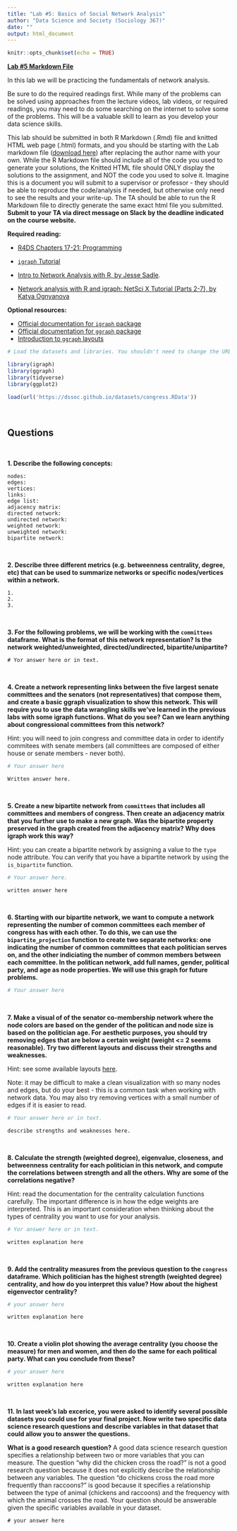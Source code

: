 ```yaml
---
title: "Lab #5: Basics of Social Network Analysis"
author: "Data Science and Society (Sociology 367)"
date: ""
output: html_document
---
```


```r
knitr::opts_chunk$set(echo = TRUE)
```

**[Lab #5 Markdown File](/assignments/Lab_5.Rmd)**

In this lab we will be practicing the fundamentals of network analysis. 

Be sure to do the required readings first. While many of the problems can be solved using approaches from the lecture videos, lab videos, or required readings, you may need to do some searching on the internet to solve some of the problems. This will be a valuable skill to learn as you develop your data science skills.

This lab should be submitted in both R Markdown (.Rmd) file and knitted HTML web page (.html) formats, and you should be starting with the Lab markdown file ([download here](/assignments/Lab_5.Rmd)) after replacing the author name with your own. While the R Markdown file should include all of the code you used to generate your solutions, the Knitted HTML file should ONLY display the solutions to the assignment, and NOT the code you used to solve it. Imagine this is a document you will submit to a supervisor or professor - they should be able to reproduce the code/analysis if needed, but otherwise only need to see the results and your write-up. The TA should be able to run the R Markdown file to directly generate the same exact html file you submitted. **Submit to your TA via direct message on Slack by the deadline indicated on the course website.**

**Required reading:** 

* [R4DS Chapters 17-21: Programming](https://r4ds.had.co.nz/program-intro.html)

* [`igraph` Tutorial](https://igraph.org/python/doc/tutorial/tutorial.html)
* [Intro to Network Analysis with R, by Jesse Sadle](https://www.jessesadler.com/post/network-analysis-with-r/). 
* [Network analysis with R and igraph: NetSci X Tutorial (Parts 2-7), by 
Katya Ognyanova](https://kateto.net/networks-r-igraph)


**Optional resources:**

* [Official documentation for `igraph` package](https://igraph.org/r/doc/)
* [Official documentation for `ggraph` package](https://cran.r-project.org/web/packages/ggraph/ggraph.pdf)
* [Introduction to `ggraph` layouts](https://www.data-imaginist.com/2017/ggraph-introduction-layouts/)


```r
# Load the datasets and libraries. You shouldn't need to change the URL in the `load` function.

library(igraph)
library(ggraph)
library(tidyverse)
library(ggplot2)

load(url('https://dssoc.github.io/datasets/congress.RData'))
```
<br/>

## Questions
<br>

**1. Describe the following concepts:**

```
nodes: 
edges: 
vertices:
links: 
edge list: 
adjacency matrix: 
directed network: 
undirected network: 
weighted network: 
unweighted network: 
bipartite network: 
```
<br/>

**2. Describe three different metrics (e.g. betweenness centrality, degree, etc) that can be used to summarize networks or specific nodes/vertices within a network.**
```
1. 
2. 
3. 
```
<br/>

**3. For the following problems, we will be working with the `committees` dataframe. What is the format of this network representation? Is the network weighted/unweighted, directed/undirected, bipartite/unipartite?**
```
# Yor answer here or in text.
```
<br/>

**4. Create a network representing links between the five largest senate committees and the senators (not representatives) that compose them, and create a basic ggraph visualization to show this network. This will require you to use the data wrangling skills we've learned in the previous labs with some igraph functions. What do you see? Can we learn anything about congressional committees from this network?**

Hint: you will need to join congress and committee data in order to identify commitees with senate members (all committees are composed of either house or senate members - never both).
```r
# Your answer here
```
```
Written answer here.
```
<br/>


**5. Create a new bipartite network from `committees` that includes all committees and members of congress. Then create an adjacency matrix that you further use to make a new graph. Was the bipartite property preserved in the graph created from the adjacency matrix? Why does igraph work this way?**

Hint: you can create a bipartite network by assigning a value to the `type` node attribute. You can verify that you have a bipartite network by using the `is_bipartite` function.
```r
# Your answer here.
```
```
written answer here
```
<br/>


**6. Starting with our bipartite network, we want to compute a network representing the number of common committees each member of congress has with each other. To do this, we can use the `bipartite_projection` function to create two separate networks: one indicating the number of common committees that each politician serves on, and the other indiciating the number of common members between each committee. In the politican network, add full names, gender, political party, and age as node properties. We will use this graph for future problems.**
```r
# Your answer here
```
<br/>


**7. Make a visual of of the senator co-membership network where the node colors are based on the gender of the politican and node size is based on the politician age. For aesthetic purposes, you should try removing edges that are below a certain weight (weight <= 2 seems reasonable). Try two different layouts and discuss their strengths and weaknesses.**

Hint: see some available layouts [here](https://www.data-imaginist.com/2017/ggraph-introduction-layouts/).

Note: it may be difficult to make a clean visualization with so many nodes and edges, but do your best - this is a common task when working with network data. You may also try removing vertices with a small number of edges if it is easier to read.
```r
# Your answer here or in text.
```
```
describe strengths and weaknesses here.
```
<br/>

**8. Calculate the strength (weighted degree), eigenvalue, closeness, and betweenness centrality for each politician in this network, and compute the correlations between strength and all the others. Why are some of the correlations negative?**

Hint: read the documentation for the centrality calculation functions carefully. The important difference is in how the edge weights are interpreted. This is an important consideration when thinking about the types of centrality you want to use for your analysis.
```r
# Yor answer here or in text.
```
```
written explanation here
```
<br/>


**9. Add the centrality measures from the previous question to the `congress` dataframe. Which politician has the highest strength (weighted degree) centrality, and how do you interpret this value? How about the highest eigenvector centrality?**
```r
# your answer here
```
```
written explanation here
```
<br/>

**10. Create a violin plot showing the average centrality (you choose the measure) for men and women, and then do the same for each political party. What can you conclude from these?**
```r
# your answer here
```
```
written explanation here
```
<br/>

**11. In last week's lab excerice, you were asked to identify several possible datasets you could use for your final project. Now write two specific data science research questions and describe variables in that dataset that could allow you to answer the questions.**

**What is a good research question?** A good data science research question specifies a relationship between two or more variables that you can measure. The question "why did the chicken cross the road?" is not a good research question because it does not explicitly describe the relationship between any variables. The question "do chickens cross the road more frequently than raccoons?" is good because it specifies a relationship between the type of animal (chickens and raccoons) and the frequency with which the animal crosses the road. Your question should be answerable given the specific variables available in your dataset.
```
# your answer here
```

